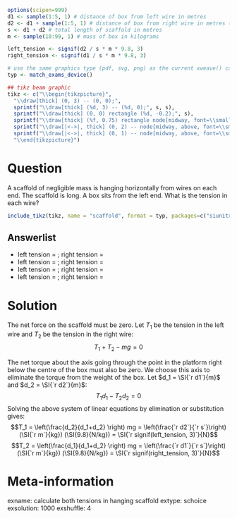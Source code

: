 ```r
options(scipen=999)
d1 <- sample(1:5, 1) # distance of box from left wire in metres
d2 <- d1 + sample(1:5, 1) # distance of box from right wire in metres (always different from d1)
s <- d1 + d2 # total length of scaffold in metres
m <- sample(10:99, 1) # mass of box in kilograms

left_tension <- signif(d2 / s * m * 9.8, 3)
right_tension <- signif(d1 / s * m * 9.8, 3)

# use the same graphics type (pdf, svg, png) as the current xweave() call
typ <- match_exams_device()

## tikz beam graphic
tikz <- c("\\begin{tikzpicture}",
  "\\draw[thick] (0, 3) -- (0, 0);",
  sprintf("\\draw[thick] (%d, 3) -- (%d, 0);", s, s),
  sprintf("\\draw[thick] (0, 0) rectangle (%d, -0.2);", s),
  sprintf("\\draw[thick] (%f, 0.75) rectangle node[midway, font=\\small]{\\SI{%d}{kg}} (%f, 0);", d1-0.75, m, d1+0.75),
  sprintf("\\draw[|<->|, thick] (0, 2) -- node[midway, above, font=\\small]{\\SI{%d}{m}} (%d, 2);", s, s),
  sprintf("\\draw[|<->|, thick] (0, 1) -- node[midway, above, font=\\small]{\\SI{%d}{m}} (%d, 1);", d1, d1),
  "\\end{tikzpicture}")
```

Question
========
A scaffold of negligible mass is hanging horizontally from wires on each end. The scaffold is \SI{`r s`}{m} long. A \SI{`r m`}{kg} box sits \SI{`r d1`}{m} from the left end. What is the tension in each wire?

```r
include_tikz(tikz, name = "scaffold", format = typ, packages=c("siunitx", "eulervm"))
```

Answerlist
----------
* left tension = \SI{`r left_tension`}{N}; right tension = \SI{`r right_tension`}{N}
* left tension = \SI{`r right_tension`}{N}; right tension = \SI{`r left_tension`}{N}
* left tension = \SI{`r signif(9.8 * m / 2, 3)`}{N}; right tension = \SI{`r signif(9.8 * m / 2, 3)`}{N}
* left tension = \SI{`r signif(left_tension / 9.8, 3)`}{N}; right tension = \SI{`r signif(right_tension / 9.8, 3)`}{N}

Solution
========
The net force on the scaffold must be zero. Let $T_1$ be the tension in the left wire and $T_2$ be the tension in the right wire:
$$T_1 + T_2 - mg = 0$$

The net torque about the axis going through the point in the platform right below the centre of the box must also be zero. We choose this axis to eliminate the torque from the weight of the box. Let $d_1 = \SI{`r d1`}{m}$ and $d_2 = \SI{`r d2`}{m}$:
$$T_1 d_1 - T_2 d_2 = 0$$
Solving the above system of linear equations by elimination or substitution gives:
$$T_1 = \left(\frac{d_2}{d_1+d_2} \right) mg = \left(\frac{`r d2`}{`r s`}\right) (\SI{`r m`}{kg}) (\SI{9.8}{N/kg}) = \SI{`r signif(left_tension, 3)`}{N}$$
$$T_2 = \left(\frac{d_1}{d_1+d_2} \right) mg = \left(\frac{`r d1`}{`r s`}\right) (\SI{`r m`}{kg}) (\SI{9.8}{N/kg}) = \SI{`r signif(right_tension, 3)`}{N}$$


Meta-information
================
exname: calculate both tensions in hanging scaffold
extype: schoice
exsolution: 1000
exshuffle: 4
